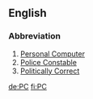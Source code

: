 ==English==
===Abbreviation===
#[[Personal Computer]]
#[[Police Constable]]
#[[Politically Correct]]

[[de:PC]]
[[fi:PC]]